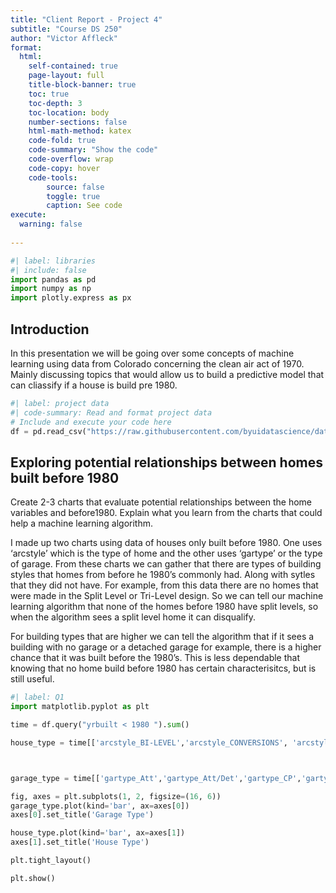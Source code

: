 ```yaml
---
title: "Client Report - Project 4"
subtitle: "Course DS 250"
author: "Victor Affleck"
format:
  html:
    self-contained: true
    page-layout: full
    title-block-banner: true
    toc: true
    toc-depth: 3
    toc-location: body
    number-sections: false
    html-math-method: katex
    code-fold: true
    code-summary: "Show the code"
    code-overflow: wrap
    code-copy: hover
    code-tools:
        source: false
        toggle: true
        caption: See code
execute: 
  warning: false
    
---
```


```python
#| label: libraries
#| include: false
import pandas as pd
import numpy as np
import plotly.express as px
```


## Introduction
In this presentation we will be going over some concepts of machine learning using data from Colorado concerning the clean air act of 1970. Mainly discussing topics that would allow us to build a predictive model that can cliassify if a house is build pre 1980. 


```python
#| label: project data
#| code-summary: Read and format project data
# Include and execute your code here
df = pd.read_csv("https://raw.githubusercontent.com/byuidatascience/data4dwellings/master/data-raw/dwellings_ml/dwellings_ml.csv")
```

## Exploring potential relationships between homes built before 1980

Create 2-3 charts that evaluate potential relationships between the home variables and before1980. Explain what you learn from the charts that could help a machine learning algorithm.

I made up two charts using data of houses only built before 1980. One uses 'arcstyle' which is the type of home and the other uses 'gartype' or the type of garage. From these charts we can gather that there are types of building styles that homes from before he 1980's commonly had. Along with sytles that they did not have. For example, from this data there are no homes that were made in the Split Level or Tri-Level design. So we can tell our machine learning algorithm that none of the homes before 1980 have split levels, so when the algorithm sees a split level home it can disqualify. 

For building types that are higher we can tell the algorithm that if it sees a building with no garage or a detached garage for example, there is a higher chance that it was built before the 1980's. This is less dependable that knowing that no home build before 1980 has certain characterisitcs, but is still useful. 

```python
#| label: Q1
import matplotlib.pyplot as plt

time = df.query("yrbuilt < 1980 ").sum()

house_type = time[['arcstyle_BI-LEVEL','arcstyle_CONVERSIONS', 'arcstyle_END UNIT','arcstyle_MIDDLE UNIT','arcstyle_ONE AND HALF-STORY','arcstyle_ONE-STORY','arcstyle_SPLIT LEVEL','arcstyle_THREE-STORY','arcstyle_TRI-LEVEL','arcstyle_TRI-LEVEL WITH BASEMENT','arcstyle_TWO AND HALF-STORY','arcstyle_TWO-STORY']]



garage_type = time[['gartype_Att','gartype_Att/Det','gartype_CP','gartype_Det','gartype_None','gartype_att/CP','gartype_det/CP']]

fig, axes = plt.subplots(1, 2, figsize=(16, 6))
garage_type.plot(kind='bar', ax=axes[0])
axes[0].set_title('Garage Type')

house_type.plot(kind='bar', ax=axes[1])
axes[1].set_title('House Type')

plt.tight_layout()

plt.show()




```

